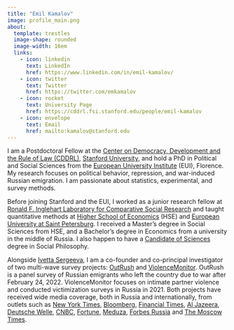 ```yaml
---
title: "Emil Kamalov"
image: profile_main.png
about: 
  template: trestles
  image-shape: rounded
  image-width: 16em
  links:
    - icon: linkedin
      text: LinkedIn
      href: https://www.linkedin.com/in/emil-kamalov/
    - icon: twitter
      text: Twitter
      href: https://twitter.com/emkamalov
    - icon: rocket
      text: University Page
      href: https://cddrl.fsi.stanford.edu/people/emil-kamalov
    - icon: envelope
      text: Email
      href: mailto:kamalov@stanford.edu
---
```


I am a Postdoctoral Fellow at the [Center on Democracy, Development and the Rule of Law (CDDRL)](https://cddrl.fsi.stanford.edu/people/emil-kamalov), [Stanford University](https://www.stanford.edu), and hold a PhD in Political and Social Sciences from the [European University Institute](https://www.eui.eu) (EUI), Florence. My research focuses on political behavior, repression, and war-induced Russian emigration. I am passionate about statistics, experimental, and survey methods.

<!-- I am a PhD researcher in the [Department of Political and Social Sciences](https://www.eui.eu/en/academic-units/political-and-social-sciences) at the [European University Institute](https://www.eui.eu) (EUI), Florence. I study political behavior, violence, repressions and war-induced Russian emigration. I love statistics, experimental and surveys methods. -->

Before joining Stanford and the EUI, I worked as a junior research fellow at [Ronald F. Inglehart Laboratory for Comparative Social Research](https://lcsr.hse.ru/en/) and taught quantitative methods at [Higher School of Economics](https://www.hse.ru/en/) (HSE) and [European University at Saint Petersburg](https://eusp.org/en). I received a Master's degree in Social Sciences from HSE, and a Bachelor's degree in Economics from a university in the middle of Russia. I also happen to have a [Candidate of Sciences](https://en.wikipedia.org/wiki/Candidate_of_Sciences) degree in Social Philosophy.

Alongside [Ivetta Sergeeva](https://www.eui.eu/people?id=ivetta-sergeeva), I am a co-founder and co-principal investigator of two multi-wave survey projects: [OutRush](https://outrush.io/eng) and [ViolenceMonitor](https://violencemonitor.org/). OutRush is a panel survey of Russian emigrants who left the country due to war after February 24, 2022. ViolenceMonitor focuses on intimate partner violence and conducted victimization surveys in Russia in 2021. Both projects have received wide media coverage, both in Russia and internationally, from outlets such as [New York Times](https://www.nytimes.com/2025/04/06/world/europe/russian-exiles-return-putin-war-ceasefire.html), [Bloomberg](https://www.bloomberg.com/news/articles/2024-05-02/russians-who-fled-war-return-in-boost-for-putin-s-war-economy), [Financial Times](https://www.ft.com/content/5e6bcce9-7bda-4b29-b1b7-f7df6e879fd9), [Al Jazeera](https://www.aljazeera.com/news/2024/1/22/russian-exiles-unlikely-to-return), [Deutsche Welle](https://www.dw.com/en/russia-why-people-are-returning-despite-the-war-in-ukraine/a-67022321), [CNBC](https://www.cnbc.com/2022/11/25/georgia-armenia-turkey-economies-boom-with-russian-wealth-migration.html), [Fortune](https://fortune.com/europe/2022/08/20/russia-brain-drain-young-russians-leaving-after-ukraine-war-putin/), [Meduza](https://meduza.io/feature/2022/12/23/uehavshie-rossiyane-stali-bednee-no-zato-teper-bolshe-doveryayut-lyudyam-i-veryat-v-buduschee), [Forbes Russia](https://www.forbes.ru/forbes-woman/486866-ab-uz-slepki-kontrol-bolee-20-mln-rossian-stalkivalis-s-partnerskim-nasiliem?fbclid=IwAR0fhPrnwjVvDhSfNmFkEqGFkm4hZ7Obo-l43AkxMrDs3RK2mwwfB4M0jA4) and [The Moscow Times](https://www.moscowtimes.ru/2023/01/19/sotsialnii-portret-novoi-volni-rossiiskih-emigrantov-a31239).
